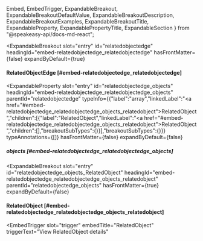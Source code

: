   Embed,
  EmbedTrigger,
  ExpandableBreakout,
  ExpandableBreakoutDefaultValue,
  ExpandableBreakoutDescription,
  ExpandableBreakoutExamples,
  ExpandableBreakoutTitle,
  ExpandableProperty,
  ExpandablePropertyTitle,
  ExpandableSection
} from "@speakeasy-api/docs-md-react";

<ExpandableSection>

<ExpandableBreakout
  slot="entry"
  id="relatedobjectedge"
  headingId="embed-relatedobjectedge_relatedobjectedge"
  hasFrontMatter={false}
  expandByDefault={true}
>

<ExpandableBreakoutTitle slot="title">

#### RelatedObjectEdge [#embed-relatedobjectedge_relatedobjectedge]

</ExpandableBreakoutTitle>

<ExpandableBreakoutDescription slot="description">

</ExpandableBreakoutDescription>

<ExpandableBreakoutExamples slot="examples">

</ExpandableBreakoutExamples>

<ExpandableBreakoutDefaultValue slot="defaultValue">

</ExpandableBreakoutDefaultValue>

</ExpandableBreakout>

<ExpandableProperty
  slot="entry"
  id="relatedobjectedge_objects"
  headingId="embed-relatedobjectedge_relatedobjectedge_objects"
  parentId="relatedobjectedge"
  typeInfo={{"label":"array","linkedLabel":"<a href=\"#embed-relatedobjectedge_relatedobjectedge_objects_relatedobject\">RelatedObject</a>","children":[{"label":"RelatedObject","linkedLabel":"<a href=\"#embed-relatedobjectedge_relatedobjectedge_objects_relatedobject\">RelatedObject</a>","children":[],"breakoutSubTypes":{}}],"breakoutSubTypes":{}}}
  typeAnnotations={[]}
  hasFrontMatter={false}
  expandByDefault={false}
>

<ExpandablePropertyTitle slot="title">

##### objects [#embed-relatedobjectedge_relatedobjectedge_objects]

</ExpandablePropertyTitle>

</ExpandableProperty>

<ExpandableBreakout
  slot="entry"
  id="relatedobjectedge_objects_RelatedObject"
  headingId="embed-relatedobjectedge_relatedobjectedge_objects_relatedobject"
  parentId="relatedobjectedge_objects"
  hasFrontMatter={true}
  expandByDefault={false}
>

<ExpandableBreakoutTitle slot="title">

#### RelatedObject [#embed-relatedobjectedge_relatedobjectedge_objects_relatedobject]

</ExpandableBreakoutTitle>

<ExpandableBreakoutDescription slot="description">

</ExpandableBreakoutDescription>

<ExpandableBreakoutExamples slot="examples">

</ExpandableBreakoutExamples>

<ExpandableBreakoutDefaultValue slot="defaultValue">

</ExpandableBreakoutDefaultValue>

<Embed slot="embed">

<EmbedTrigger
  slot="trigger"
  embedTitle="RelatedObject"
  triggerText="View RelatedObject details"
>

<Embedrelatedobject />

</EmbedTrigger>

</Embed>

</ExpandableBreakout>

</ExpandableSection>